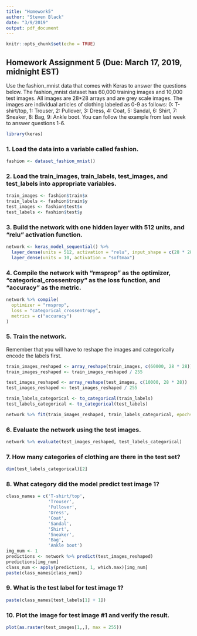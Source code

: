 ```yaml
---
title: "Homework5"
author: "Steven Black"
date: "3/9/2019"
output: pdf_document
---
```


```r
knitr::opts_chunk$set(echo = TRUE)
```

## Homework Assignment 5  (Due: March 17, 2019, midnight EST) 
 
Use the fashion_mnist data that comes with Keras to answer the questions below.  The fashion_mnist dataset has 60,000 training images and 10,000 test images. All images are 28*28 arrays and are grey scale images. The images are individual articles of clothing labeled as 0-9 as follows: 0: T-shirt/top, 1: Trouser, 2: Pullover, 3: Dress, 4: Coat, 5: Sandal, 6:  Shirt, 7: Sneaker, 8: Bag, 9: Ankle boot.  You can follow the example from last week to answer questions 1-6.

```r
library(keras)
```

### 1.	Load the data into a variable called fashion.
```r
fashion <- dataset_fashion_mnist()
```

### 2.	Load the train_images, train_labels, test_images, and test_labels into appropriate variables.
```r
train_images <- fashion$train$x
train_labels <- fashion$train$y
test_images <- fashion$test$x
test_labels <- fashion$test$y
```

### 3.	Build the network with one hidden layer with 512 units, and “relu” activation function.
```r
network <- keras_model_sequential() %>%
  layer_dense(units = 512, activation = "relu", input_shape = c(28 * 28)) %>%
  layer_dense(units = 10, activation = "softmax")
```

### 4.	Compile the network with “rmsprop” as the optimizer, “categorical_crossentropy” as the loss function, and “accuracy” as the metric.
```r
network %>% compile(
  optimizer = "rmsprop",
  loss = "categorical_crossentropy",
  metrics = c("accuracy")
)
```

### 5.	Train the network. 
Remember that you will have to reshape the images and categorically encode the labels first.
```r
train_images_reshaped <- array_reshape(train_images, c(60000, 28 * 28))
train_images_reshaped <- train_images_reshaped / 255

test_images_reshaped <- array_reshape(test_images, c(10000, 28 * 28))
test_images_reshaped <- test_images_reshaped / 255

train_labels_categorical <- to_categorical(train_labels)
test_labels_categorical <- to_categorical(test_labels)

network %>% fit(train_images_reshaped, train_labels_categorical, epochs = 5, batch_size = 128)

```

### 6.	Evaluate the network using the test images.
```r
network %>% evaluate(test_images_reshaped, test_labels_categorical)
```

### 7.	How many categories of clothing are there in the test set?
```r
dim(test_labels_categorical)[2]
```

### 8.	What category did the model predict test image 1? 
```r
class_names = c('T-shirt/top',
                'Trouser',
                'Pullover',
                'Dress',
                'Coat', 
                'Sandal',
                'Shirt',
                'Sneaker',
                'Bag',
                'Ankle boot')
img_num <- 1 
predictions <- network %>% predict(test_images_reshaped)
predictions[img_num]
class_num <- apply(predictions, 1, which.max)[img_num]
paste(class_names[class_num])
```

### 9.	What is the test label for test image 1? 
```r
paste(class_names[test_labels[1] + 1])
```

### 10.	Plot the image for test image #1 and verify the result.
```r
plot(as.raster(test_images[1,,], max = 255))
```
